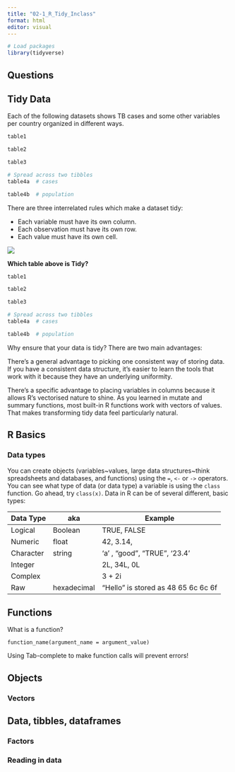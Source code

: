 ```yaml
---
title: "02-1_R_Tidy_Inclass"
format: html
editor: visual
---
```

```r
# Load packages 
library(tidyverse)
```

## Questions

## Tidy Data

Each of the following datasets shows TB cases and some other variables per country organized in different ways. 

```r
table1

table2

table3

# Spread across two tibbles
table4a  # cases

table4b  # population
```

There are three interrelated rules which make a dataset tidy:

- Each variable must have its own column.
- Each observation must have its own row.
- Each value must have its own cell.

![](https://d33wubrfki0l68.cloudfront.net/6f1ddb544fc5c69a2478e444ab8112fb0eea23f8/91adc/images/tidy-1.png)

**Which table above is Tidy?**

```r
table1

table2

table3

# Spread across two tibbles
table4a  # cases

table4b  # population
```

Why ensure that your data is tidy? There are two main advantages:

There’s a general advantage to picking one consistent way of storing data. If you have a consistent data structure, it’s easier to learn the tools that work with it because they have an underlying uniformity.

There’s a specific advantage to placing variables in columns because it allows R’s vectorised nature to shine. As you learned in mutate and summary functions, most built-in R functions work with vectors of values. That makes transforming tidy data feel particularly natural.

## R Basics

### Data types

You can create objects (variables\~values, large data structures\~think spreadsheets and databases, and functions) using the `=`, `<-` or `->` operators. You can see what type of data (or data type) a variable is using the `class` function. Go ahead, try `class(x)`. Data in R can be of several different, basic types:

| Data Type | aka         | Example                             |
|-----------|-------------|-------------------------------------|
| Logical   | Boolean     | TRUE, FALSE                         |
| Numeric   | float       | 42, 3.14,                           |
| Character | string      | 'a' , "good", "TRUE", '23.4'        |
| Integer   |             | 2L, 34L, 0L                         |
| Complex   |             | 3 + 2i                              |
| Raw       | hexadecimal | "Hello" is stored as 48 65 6c 6c 6f |

## Functions

What is a function? 

`function_name(argument_name = argument_value)`

Using Tab-complete to make function calls will prevent errors!

## Objects 

### Vectors 

## Data, tibbles, dataframes

### Factors

### Reading in data
